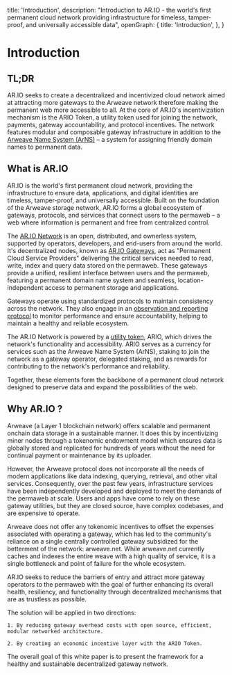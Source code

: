  title: 'Introduction',
  description:
    "Introduction to AR.IO - the world's first permanent cloud network providing infrastructure for timeless, tamper-proof, and universally accessible data",
  openGraph: {
    title: 'Introduction',
  },
}


# Introduction

## TL;DR

AR.IO seeks to create a decentralized and incentivized cloud network aimed at attracting more gateways to the Arweave network therefore making the permanent web more accessible to all.
At the core of AR.IO's incentivization mechanism is the ARIO Token, a utility token used for joining the network, payments, gateway accountability, and protocol incentives.
The network features modular and composable gateway infrastructure in addition to the [Arweave Name System (ArNS)](/arns) – a system for assigning friendly domain names to permanent data.

## What is AR.IO

AR.IO is the world's first permanent cloud network, providing the infrastructure to ensure data, applications, and digital identities are timeless, tamper-proof, and universally accessible.
Built on the foundation of the Arweave storage network, AR.IO forms a global ecosystem of gateways, protocols, and services that connect users to the permaweb – a web where information is permanent and free from centralized control.

The [AR.IO Network](/network-composition) is an open, distributed, and ownerless system, supported by operators, developers, and end-users from around the world.
It's decentralized nodes, known as [AR.IO Gateways](/gateways), act as "Permanent Cloud Service Providers" delivering the critical services needed to read, write, index and query data stored on the permaweb.
These gateways provide a unified, resilient interface between users and the permaweb, featuring a permanent domain name system and seamless, location-independent access to permanent storage and applications.

Gateways operate using standardized protocols to maintain consistency across the network.
They also engage in an [observation and reporting protocol](/gateways/observer) to monitor performance and ensure accountability, helping to maintain a healthy and reliable ecosystem.

The AR.IO Network is powered by a [utility token](/token), ARIO, which drives the network's functionality and accessibility.
ARIO serves as a currency for services such as the Arweave Name System (ArNS), staking to join the network as a gateway operator, delegated staking, and as rewards for contributing to the network's performance and reliability.

Together, these elements form the backbone of a permanent cloud network designed to preserve data and expand the possibilities of the web.

## Why AR.IO ?

Arweave (a Layer 1 blockchain network) offers scalable and permanent onchain data storage in a sustainable manner.
It does this by incentivizing miner nodes through a tokenomic endowment model which ensures data is globally stored and replicated for hundreds of years without the need for continual payment or maintenance by its uploader.

However, the Arweave protocol does not incorporate all the needs of modern applications like data indexing, querying, retrieval, and other vital services.
Consequently, over the past few years, infrastructure services have been independently developed and deployed to meet the demands of the permaweb at scale.
Users and apps have come to rely on these gateway utilities, but they are closed source, have complex codebases, and are expensive to operate.

Arweave does not offer any tokenomic incentives to offset the expenses associated with operating a gateway, which has led to the community's reliance on a single centrally controlled gateway subsidized for the betterment of the network: arweave.net.
While arweave.net currently caches and indexes the entire weave with a high quality of service, it is a single bottleneck and point of failure for the whole ecosystem.

AR.IO seeks to reduce the barriers of entry and attract more gateway operators to the permaweb with the goal of further enhancing its overall health, resiliency, and functionality through decentralized mechanisms that are as trustless as possible.

The solution will be applied in two directions:

    1. By reducing gateway overhead costs with open source, efficient, modular networked architecture.

    2. By creating an economic incentive layer with the ARIO Token.

The overall goal of this white paper is to present the framework for a healthy and sustainable decentralized gateway network.
